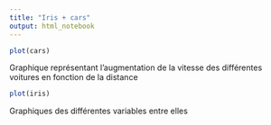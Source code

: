 ```yaml
---
title: "Iris + cars"
output: html_notebook
---
```


```r
plot(cars)
```
Graphique représentant l'augmentation de la vitesse des différentes voitures en fonction de la distance

```r
plot(iris)
```
Graphiques des différentes variables entre elles



